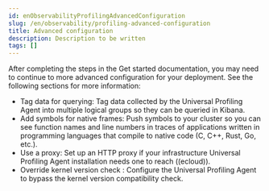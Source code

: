 ```yaml
---
id: enObservabilityProfilingAdvancedConfiguration
slug: /en/observability/profiling-advanced-configuration
title: Advanced configuration
description: Description to be written
tags: []
---
```


<div id="profiling-advanced-configuration"></div>

After completing the steps in the <DocLink id="enObservabilityProfilingGetStarted">Get started</DocLink> documentation, you may need to continue to more advanced configuration for your deployment.
See the following sections for more information:

* <DocLink id="enObservabilityProfilingTagDataQuery">Tag data for querying</DocLink>: Tag data collected by the Universal Profiling Agent into multiple logical groups so they can be queried in Kibana.
* <DocLink id="enObservabilityProfilingAddSymbols">Add symbols for native frames</DocLink>: Push symbols to your cluster so you can see function names and line numbers in traces of applications written in programming languages that compile to native code (C, C++, Rust, Go, etc.).
* <DocLink id="enObservabilityProfilingUseAProxy">Use a proxy</DocLink>:  Set up an HTTP proxy if your infrastructure Universal Profiling Agent installation needs one to reach ((ecloud)).
* <DocLink id="enObservabilityProfilingNoKernelVersionCheck">Override kernel version check </DocLink>: Configure the Universal Profiling Agent to bypass the kernel version compatibility check.

